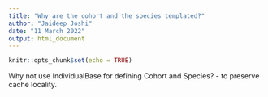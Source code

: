 ```yaml
---
title: "Why are the cohort and the species templated?"
author: "Jaideep Joshi"
date: "11 March 2022"
output: html_document
---
```

  
```r
knitr::opts_chunk$set(echo = TRUE)
```


Why not use IndividualBase for defining Cohort and Species? - to preserve cache locality.

